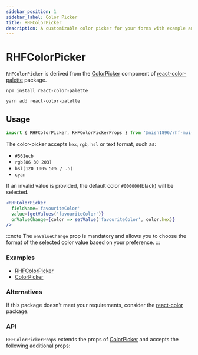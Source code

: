 ```yaml
---
sidebar_position: 1
sidebar_label: Color Picker
title: RHFColorPicker
description: A customizable color picker for your forms with example and API details for seamless functionality.
---
```



# RHFColorPicker

`RHFColorPicker` is derived from the [ColorPicker](https://www.npmjs.com/package/react-color-palette#usage) 
component of [react-color-palette](https://www.npmjs.com/package/react-color-palette) package.

```
npm install react-color-palette
```

```
yarn add react-color-palette
```

## Usage

```js
import { RHFColorPicker, RHFColorPickerProps } from '@nish1896/rhf-mui-components';
```

The color-picker accepts `hex`, `rgb`, `hsl` or text format, such as:
- `#561ecb`
- `rgb(86 30 203)`
- `hsl(120 100% 50% / .5)`
- `cyan`

If an invalid value is provided, the default color `#000000`(black) will be selected.

```jsx
<RHFColorPicker
  fieldName='favouriteColor'
  value={getValues('favouriteColor')}
  onValueChange={color => setValue('favouriteColor', color.hex)}
/>
```

:::note
The `onValueChange` prop is mandatory and allows you to choose the format
of the selected color value based on your preference.
:::

### Examples
- [RHFColorPicker](https://rhf-mui-components-examples.netlify.app/miscellaneous-components)
- [ColorPicker](https://www.npmjs.com/package/react-color-palette#usage)

### Alternatives
If this package doesn't meet your requirements, consider the
[react-color](https://www.npmjs.com/package/react-color) package.

### API
`RHFColorPickerProps` extends the props of [ColorPicker](https://www.npmjs.com/package/react-color-palette#api)
and accepts the following additional props:

<RHFColorPickerPropsTable />